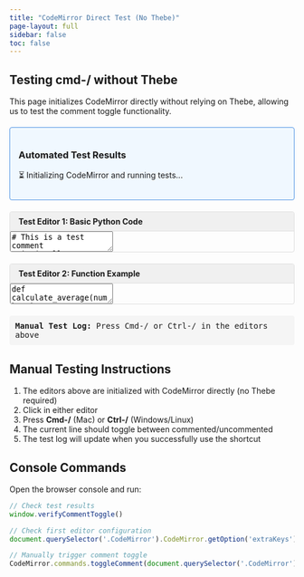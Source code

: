 ```yaml
---
title: "CodeMirror Direct Test (No Thebe)"
page-layout: full
sidebar: false
toc: false
---
```


## Testing cmd-/ without Thebe

This page initializes CodeMirror directly without relying on Thebe, allowing us to test the comment toggle functionality.

```{=html}
<!-- CodeMirror CSS -->
<link rel="stylesheet" href="https://cdnjs.cloudflare.com/ajax/libs/codemirror/5.65.2/codemirror.min.css">
<link rel="stylesheet" href="https://cdnjs.cloudflare.com/ajax/libs/codemirror/5.65.2/theme/neo.min.css">

<!-- CodeMirror JS -->
<script src="https://cdnjs.cloudflare.com/ajax/libs/codemirror/5.65.2/codemirror.min.js"></script>
<script src="https://cdnjs.cloudflare.com/ajax/libs/codemirror/5.65.2/mode/python/python.min.js"></script>
<script src="https://cdnjs.cloudflare.com/ajax/libs/codemirror/5.65.2/addon/comment/comment.min.js"></script>

<style>
.editor-wrapper {
    margin: 20px 0;
    border: 1px solid #ddd;
    border-radius: 4px;
    overflow: hidden;
}
.editor-title {
    background: #f0f0f0;
    padding: 8px 15px;
    font-weight: bold;
    font-size: 14px;
    border-bottom: 1px solid #ddd;
}
.CodeMirror {
    height: auto;
    min-height: 100px;
}
.test-status {
    margin: 20px 0;
    padding: 15px;
    background: #f0f8ff;
    border: 1px solid #4a90e2;
    border-radius: 4px;
}
.test-result {
    margin: 10px 0;
    padding: 10px;
    background: #f5f5f5;
    border-radius: 4px;
    font-family: monospace;
}
</style>

<div class="test-status">
    <h3>Automated Test Results</h3>
    <div id="auto-test-results">
        <p>⏳ Initializing CodeMirror and running tests...</p>
    </div>
</div>

<div class="editor-wrapper">
    <div class="editor-title">Test Editor 1: Basic Python Code</div>
    <textarea id="editor1"># This is a test comment
print("Hello, World!")
x = 5
y = 10
result = x + y
print(f"The sum is: {result}")</textarea>
</div>

<div class="editor-wrapper">
    <div class="editor-title">Test Editor 2: Function Example</div>
    <textarea id="editor2">def calculate_average(numbers):
    # Check if list is empty
    if not numbers:
        return 0
    
    total = sum(numbers)
    count = len(numbers)
    return total / count

# Test the function
test_data = [10, 20, 30, 40, 50]
avg = calculate_average(test_data)
print(f"Average: {avg}")</textarea>
</div>

<div class="test-result" id="manual-test-log">
    <strong>Manual Test Log:</strong> Press Cmd-/ or Ctrl-/ in the editors above
</div>

<script>
// Initialize CodeMirror instances
let testResults = {
    initialization: false,
    extraKeysConfigured: false,
    commandAvailable: false,
    toggleFunctional: false
};

function initializeCodeMirror() {
    try {
        const editors = [];
        
        // Initialize editors
        ['editor1', 'editor2'].forEach((id, index) => {
            const textarea = document.getElementById(id);
            if (!textarea) {
                console.error(`Textarea ${id} not found`);
                return;
            }
            
            const editor = CodeMirror.fromTextArea(textarea, {
                mode: 'python',
                theme: 'neo',
                lineNumbers: true,
                indentUnit: 4,
                extraKeys: {
                    'Cmd-/': 'toggleComment',
                    'Ctrl-/': 'toggleComment'
                }
            });
            
            editors.push(editor);
            
            // Track when comment is toggled
            editor.on('keyHandled', (cm, name, event) => {
                if (name === 'Cmd-/' || name === 'Ctrl-/') {
                    const logDiv = document.getElementById('manual-test-log');
                    logDiv.innerHTML = `<strong>✅ Success!</strong> Comment toggled in Editor ${index + 1} at ${new Date().toLocaleTimeString()}`;
                    testResults.toggleFunctional = true;
                    updateTestResults();
                }
            });
        });
        
        testResults.initialization = editors.length > 0;
        
        // Run automated tests
        if (editors.length > 0) {
            runAutomatedTests(editors[0]);
        }
        
    } catch (error) {
        console.error('Error initializing CodeMirror:', error);
        document.getElementById('auto-test-results').innerHTML = 
            `<p style="color: red;">❌ Error: ${error.message}</p>`;
    }
}

function runAutomatedTests(editor) {
    console.log('Running automated tests...');
    
    // Test 1: Check if comment command is available
    testResults.commandAvailable = typeof CodeMirror.commands.toggleComment === 'function';
    
    // Test 2: Check if extraKeys are configured
    const extraKeys = editor.getOption('extraKeys');
    testResults.extraKeysConfigured = extraKeys && 
        extraKeys['Cmd-/'] === 'toggleComment' && 
        extraKeys['Ctrl-/'] === 'toggleComment';
    
    // Test 3: Try to programmatically toggle comment
    try {
        const cursor = editor.getCursor();
        const lineBefore = editor.getLine(cursor.line);
        
        // Execute toggle comment
        CodeMirror.commands.toggleComment(editor);
        const lineAfter = editor.getLine(cursor.line);
        
        // Check if line changed (comment was toggled)
        if (lineBefore !== lineAfter) {
            testResults.toggleFunctional = true;
            // Toggle back
            CodeMirror.commands.toggleComment(editor);
        }
    } catch (error) {
        console.error('Error testing toggle:', error);
    }
    
    updateTestResults();
}

function updateTestResults() {
    const resultsDiv = document.getElementById('auto-test-results');
    
    const allPassed = Object.values(testResults).every(v => v === true);
    
    let html = '<table style="width: 100%; font-family: monospace;">';
    html += '<tr><th style="text-align: left;">Test</th><th style="text-align: left;">Result</th></tr>';
    html += `<tr><td>CodeMirror Initialized</td><td>${testResults.initialization ? '✅ Pass' : '❌ Fail'}</td></tr>`;
    html += `<tr><td>Comment Command Available</td><td>${testResults.commandAvailable ? '✅ Pass' : '❌ Fail'}</td></tr>`;
    html += `<tr><td>ExtraKeys Configured</td><td>${testResults.extraKeysConfigured ? '✅ Pass' : '❌ Fail'}</td></tr>`;
    html += `<tr><td>Toggle Functional</td><td>${testResults.toggleFunctional ? '✅ Pass' : '❌ Fail'}</td></tr>`;
    html += '</table>';
    
    if (allPassed) {
        html += '<p style="color: green; font-weight: bold; margin-top: 10px;">✅ All tests passed! cmd-/ is working correctly.</p>';
    } else {
        html += '<p style="color: orange; font-weight: bold; margin-top: 10px;">⚠️ Some tests failed. Check the results above.</p>';
    }
    
    resultsDiv.innerHTML = html;
    
    // Log to console for debugging
    console.log('Test Results:', testResults);
    
    // Create global function for manual testing
    window.verifyCommentToggle = function() {
        console.log('Comment Toggle Test Results:', testResults);
        return testResults;
    };
}

// Wait for DOM to be ready
if (document.readyState === 'loading') {
    document.addEventListener('DOMContentLoaded', initializeCodeMirror);
} else {
    // DOM is already ready
    setTimeout(initializeCodeMirror, 100);
}
</script>
```

## Manual Testing Instructions

1. The editors above are initialized with CodeMirror directly (no Thebe required)
2. Click in either editor
3. Press **Cmd-/** (Mac) or **Ctrl-/** (Windows/Linux)
4. The current line should toggle between commented/uncommented
5. The test log will update when you successfully use the shortcut

## Console Commands

Open the browser console and run:

```javascript
// Check test results
window.verifyCommentToggle()

// Check first editor configuration
document.querySelector('.CodeMirror').CodeMirror.getOption('extraKeys')

// Manually trigger comment toggle
CodeMirror.commands.toggleComment(document.querySelector('.CodeMirror').CodeMirror)
```